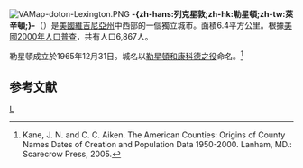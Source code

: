 {{noteTA
|T=zh-hans:列克星敦 (弗吉尼亚州);zh-hk:勒星頓 (維珍尼亞州);zh-tw:萊辛頓 (維吉尼亞州);
|1=zh-hans:弗吉尼亚州;zh-hk:維珍尼亞州;zh-tw:維吉尼亞州;
|2 = zh-hans:列克星敦;zh-hk:勒星頓;zh-tw:萊辛頓;
}}
[[File:VAMap-doton-Lexington.PNG|right]]
'''-{zh-hans:列克星敦;zh-hk:勒星頓;zh-tw:萊辛頓;}-'''（{{lang-en|Lexington}}）是[[美國|美國]][[維吉尼亞州|維吉尼亞州]]中西部的一個獨立城市。面積6.4平方公里。根據[[美國2000年人口普查|美國2000年人口普查]]，共有人口6,867人。

勒星頓成立於1965年12月31日。城名以[[勒星頓和康科德之役|勒星頓和康科德之役]]命名。<ref>Kane, J. N. and C. C. Aiken. The American Counties: Origins of County Names Dates of Creation and Population Data 1950-2000. Lanham, MD.: Scarecrow Press, 2005.</ref>

==参考文献==
<div class="references-small">
<references />
</div>
{{弗吉尼亚州}}
[[Category:弗吉尼亚州城市|L]]